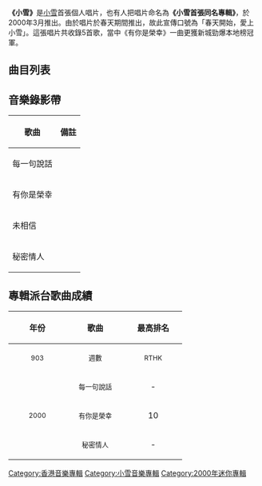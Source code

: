 {{otheruses|小雪 (消歧義)}}
{{Infobox album <!-- See Wikipedia:WikiProject_Albums -->
| name       = 小雪
| type       = EP
| artist     = [[小雪_(香港)|小雪]]
| cover      = 小雪 小雪.jpg
| released   = 2000年3月
| recorded   = 2000年
| genre      = 粵語、國語
| length     = 19分16秒
| label      = [[博美娛樂|亞洲第一唱片有限公司]]
| producer   = 
<!-- 未知參數 | number     = 5 -->
| reviews    = 
| prev_title = 
| prev_year  = 
| next_title = [[說清楚|說清楚]]
| next_year  = 2000
}}
'''《小雪》'''是[[小雪_(香港)|小雪]]首張個人唱片，也有人把唱片命名為'''《小雪首張同名專輯》'''，於2000年3月推出。由於唱片於春天期間推出，故此宣傳口號為「春天開始，愛上小雪」。這張唱片共收錄5首歌，當中《有你是榮幸》一曲更獲新城勁爆本地榜冠軍。

== 曲目列表 ==
{{tracklist
| headline = CD
| total_length = 19:16

| title1 = 每一句說話
| music1 = [[鄧建明|鄧建明]]、[[周啟生|周啟生]]
| lyrics1 = [[因葵|因葵]]
| arranger1 = 鄧建明、[[ROB|ROB]]
| producer1 = 鄧建明
| longnote1 = 原唱者為[[太極樂隊|太極]]
| length1 = 4:18

| title2 = 有你是榮幸
| music2 = [[吳國敬|吳國敬]]
| lyrics2 = [[梁芷珊|梁芷珊]]
| arranger2 = 吳國敬、[[梁偉堅|梁偉堅]]
| producer2 = 吳國敬
| longnote2 = 
| length2 = 3:43

| title3 = 未相信
| music3 = [[雷有輝|雷有輝]]、吳國敬
| lyrics3 = [[周禮茂|周禮茂]]
| arranger3 = 雷有輝、吳國敬
| producer3 = 吳國敬
| longnote3 = 
| length3 = 3:40

| title4 = 秘密情人
| music4 = 雷有輝
| lyrics4 = [[李敏_(創作人)|李敏]]
| arranger4 = [[唐奕聰|唐奕聰]]
| producer4 = 吳國敬
| longnote4 = 
| length4 = 3:48

| title5 = 離開的你
| music5 = 吳國敬
| lyrics5 = [[漢洋|漢洋]]
| arranger5 = 吳國敬、梁偉堅
| producer5 = 吳國敬
| longnote5 = 《有你是榮幸》國語版
| length5 = 3:44
}}

{{tracklist
| headline = VCD
| total_length = 10:25

| title1 = 每一句說話
| length1 = 4:25

| title2 = 有你是榮幸
| length2 = 3:41

| title3 = "真愛"電影片段
| length3 = 2:17
}}

== 音樂錄影帶 ==
{|class="wikitable"
!歌曲!!備註
|-
| 每一句說話||
|-
| 有你是榮幸 || 
|-
| 未相信 || 
|-
| 秘密情人 || 
|}

== 專輯派台歌曲成績 ==
{| class="wikitable"
!align="center" rowspan="2" | 年份
!align="center" rowspan="2" | 歌曲
!align="center" colspan="8" | 最高排名
|-
!width="100"|<small>903</small> !! width="100"|<small>週數</small> !! width="100"|<small>RTHK</small> !! width="100"|<small>週數</small> !! width="100"|<small>997</small> !! width="100"|<small>週數</small> !! width="100"|<small>TVB</small> !! width="100"|<small>週數</small>
|-
|align="center" rowspan="3"| <small>2000</small> ||align="center"| <small>每一句說話</small> ||align="center"| - ||align="center"| - ||align="center"| 15 ||align="center"| 2 ||align="center"| 16 ||align="center"| 4 ||align="center"| - ||align="center"| -
|-
|align="center"| <small>有你是榮幸</small> ||align="center"| 10 ||align="center"| 2 ||align="center"| 3 ||align="center"| 5 ||align="center"| '''1''' ||align="center"| 9 ||align="center"| 2 ||align="center"| 4
|-
|align="center"| <small>秘密情人</small> ||align="center"| - ||align="center"| - ||align="center"| 13 ||align="center"| 2 ||align="center"| - ||align="center"| - ||align="center"| - ||align="center"| -
|}

[[Category:香港音樂專輯|Category:香港音樂專輯]]
[[Category:小雪音樂專輯|Category:小雪音樂專輯]]
[[Category:2000年迷你專輯|Category:2000年迷你專輯]]